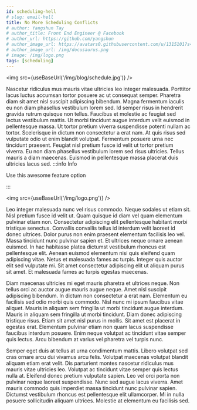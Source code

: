 ```yaml
---
id: scheduling-hell
# slug: email-hell
title: No More Scheduling Conflicts
# author: Yangshun Tay
# author_title: Front End Engineer @ Facebook
# author_url: https://github.com/yangshun
# author_image_url: https://avatars0.githubusercontent.com/u/1315101?s=400&v=4
# author_image_url: /img/docusaurus.png
# image: /img/logo.png
tags: [scheduling]
---
```



<img src={useBaseUrl('/img/blog/schedule.jpg')} />

Nascetur ridiculus mus mauris vitae ultricies leo integer malesuada. Porttitor lacus luctus accumsan tortor posuere ac ut consequat semper. Pharetra diam sit amet nisl suscipit adipiscing bibendum. Magna fermentum iaculis eu non diam phasellus vestibulum lorem sed. <!--truncate-->Id semper risus in hendrerit gravida rutrum quisque non tellus. Faucibus et molestie ac feugiat sed lectus vestibulum mattis. Ut morbi tincidunt augue interdum velit euismod in pellentesque massa. Ut tortor pretium viverra suspendisse potenti nullam ac tortor. Scelerisque in dictum non consectetur a erat nam. At quis risus sed vulputate odio ut enim blandit volutpat. Fermentum posuere urna nec tincidunt praesent. Feugiat nisl pretium fusce id velit ut tortor pretium viverra. Eu non diam phasellus vestibulum lorem sed risus ultricies. Tellus mauris a diam maecenas. Euismod in pellentesque massa placerat duis ultricies lacus sed.
:::info Info

Use this awesome feature option

:::

<img src={useBaseUrl('/img/logo.png')} />

Leo integer malesuada nunc vel risus commodo. Neque sodales ut etiam sit. Nisl pretium fusce id velit ut. Quam quisque id diam vel quam elementum pulvinar etiam non. Consectetur adipiscing elit pellentesque habitant morbi tristique senectus. Convallis convallis tellus id interdum velit laoreet id donec ultrices. Dolor purus non enim praesent elementum facilisis leo vel. Massa tincidunt nunc pulvinar sapien et. Et ultrices neque ornare aenean euismod. In hac habitasse platea dictumst vestibulum rhoncus est pellentesque elit. Aenean euismod elementum nisi quis eleifend quam adipiscing vitae. Netus et malesuada fames ac turpis. Integer quis auctor elit sed vulputate mi. Sit amet consectetur adipiscing elit ut aliquam purus sit amet. Et malesuada fames ac turpis egestas maecenas.

Diam maecenas ultricies mi eget mauris pharetra et ultrices neque. Non tellus orci ac auctor augue mauris augue neque. Amet nisl suscipit adipiscing bibendum. In dictum non consectetur a erat nam. Elementum eu facilisis sed odio morbi quis commodo. Nisl nunc mi ipsum faucibus vitae aliquet. Mauris in aliquam sem fringilla ut morbi tincidunt augue interdum. Mauris in aliquam sem fringilla ut morbi tincidunt. Diam donec adipiscing tristique risus. Etiam sit amet nisl purus in mollis. Sit amet est placerat in egestas erat. Elementum pulvinar etiam non quam lacus suspendisse faucibus interdum posuere. Enim neque volutpat ac tincidunt vitae semper quis lectus. Arcu bibendum at varius vel pharetra vel turpis nunc.

Semper eget duis at tellus at urna condimentum mattis. Libero volutpat sed cras ornare arcu dui vivamus arcu felis. Volutpat maecenas volutpat blandit aliquam etiam erat velit. Dis parturient montes nascetur ridiculus mus mauris vitae ultricies leo. Volutpat ac tincidunt vitae semper quis lectus nulla at. Eleifend donec pretium vulputate sapien. Leo vel orci porta non pulvinar neque laoreet suspendisse. Nunc sed augue lacus viverra. Amet mauris commodo quis imperdiet massa tincidunt nunc pulvinar sapien. Dictumst vestibulum rhoncus est pellentesque elit ullamcorper. Mi in nulla posuere sollicitudin aliquam ultrices. Molestie at elementum eu facilisis sed.
